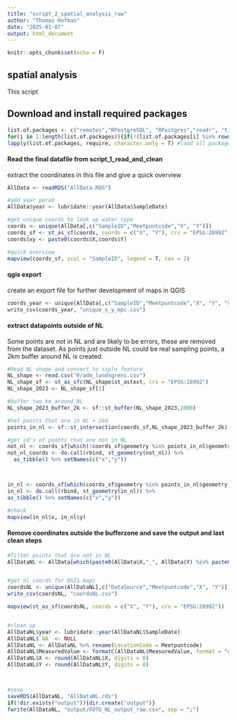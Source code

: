 ```yaml
---
title: "script_2_spatial_analysis_raw"
author: "Thomas Hofman"
date: "2025-01-07"
output: html_document
---
```


```r
knitr::opts_chunk$set(echo = F)
```

## spatial analysis

This script

## Download and install required packages

```r
list.of.packages <- c("remotes","RPostgreSQL", "RPostgres","readr", "tidyverse", "DBI", "sf", "mapview", "httr", "ows4R", "data.table") #add all required packages
for(i in 1:length(list.of.packages)){if(!(list.of.packages[i] %in% rownames(installed.packages()))){install.packages(list.of.packages[i])}} #only download uninstalled packages
lapply(list.of.packages, require, character.only = T) #load all packages
```

#### Read the final datafile from script_1\_read_and_clean

extract the coordinates in this file and give a quick overview

```r
AllData <- readRDS("AllData.RDS")

#add year param
AllData$year <- lubridate::year(AllData$SampleDate)

#get unique coords to look up water type
coords <- unique(AllData[,c("SampleID","Meetpuntcode","X", "Y")])
coords_sf <- st_as_sf(coords, coords = c("X", "Y"), crs = "EPSG:28992", remove = F)
coords$xy <- paste0(coords$X,coords$Y)

#quick overview
mapview(coords_sf, zcol = "SampleID", legend = T, cex = 2)
```

#### qgis export

create an export file for further development of maps in QGIS

```r
coords_year <- unique(AllData[,c("SampleID","Meetpuntcode","X", "Y", "year")])
write_csv(coords_year, "unique_x_y_mpc.csv")
```

#### extract datapoints outside of NL

Some points are not in NL and are likely to be errors, these are removed from the dataset. As points just outside NL could be real sampling points, a 2km buffer around NL is created.

```r
#Read NL shape and convert to siple feature
NL_shape <- read.csv("R/adm_landsgrens.csv")
NL_shape_sf <- st_as_sfc(NL_shape$st_astext, crs = "EPSG:28992")
NL_shape_2023 <- NL_shape_sf[1]

#buffer two km around NL
NL_shape_2023_buffer_2k <- sf::st_buffer(NL_shape_2023,2000)

#het points that are in NL + 2km
points_in_nl <- sf::st_intersection(coords_sf,NL_shape_2023_buffer_2k)

#get id's of points that are not in NL
not_nl <- coords_sf[which(!coords_sf$geometry %in% points_in_nl$geometry),]
not_nl_coords <- do.call(rbind, st_geometry(not_nl)) %>%
  as_tibble() %>% setNames(c("x","y"))



in_nl <- coords_sf[which(coords_sf$geometry %in% points_in_nl$geometry),]
in_nl <- do.call(rbind, st_geometry(in_nl)) %>%
as_tibble() %>% setNames(c("x","y"))

#check
mapview(in_nl$x, in_nl$y)
```

#### Remove coordinates outside the bufferzone and save the output and last clean steps

```r
#filter points that are not in NL
AllDataNL <- AllData[which(paste0(AllData$X,"_", AllData$Y) %in% paste0(in_nl$x, "_",in_nl$y)),]


#get nl coords for QGIS maps
coordsNL <- unique(AllDataNL[,c("DataSource","Meetpuntcode","X", "Y")])
write_csv(coordsNL, "coordsNL.csv")

mapview(st_as_sf(coordsNL, coords = c("X", "Y"), crs = "EPSG:28992"))


#clean up 
AllDataNL$year <- lubridate::year(AllDataNL$SampleDate)
AllDataNL$`NA` <- NULL
AllDataNL <- AllDataNL %>% rename(LocationCode = Meetpuntcode)
AllDataNL$MeasuredValue <- formatC(AllDataNL$MeasuredValue, format = "e", digits = 3)
AllDataNL$X <- round(AllDataNL$X, digits = 0)
AllDataNL$Y <- round(AllDataNL$Y, digits = 0)



#save
saveRDS(AllDataNL, "AllDataNL.rds")
if(!dir.exists("output")){dir.create("output")}
fwrite(AllDataNL, "output/FOTO_NL_output_raw.csv", sep = ";")
```
